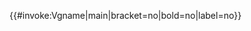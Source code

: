 <includeonly>{{#invoke:Vgname|main|bracket=no|bold=no|label=no}}</includeonly><noinclude>
{{Documentation|Template:Vgname/doc}}
</noinclude>